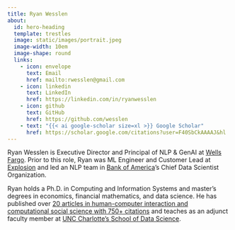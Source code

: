 ```yaml
---
title: Ryan Wesslen
about:
  id: hero-heading
  template: trestles
  image: static/images/portrait.jpeg
  image-width: 10em
  image-shape: round
  links:
    - icon: envelope
      text: Email
      href: mailto:rwesslen@gmail.com
    - icon: linkedin
      text: LinkedIn
      href: https://linkedin.com/in/ryanwesslen
    - icon: github
      text: GitHub
      href: https://github.com/wesslen
    - text: "{{< ai google-scholar size=xl >}} Google Scholar"
      href: https://scholar.google.com/citations?user=F40SbCkAAAAJ&hl
---
```


:::{#hero-heading}

Ryan Wesslen is Executive Director and Principal of NLP & GenAI at [Wells Fargo](https://www.wellsfargo.com/). Prior to this role, Ryan was ML Engineer and Customer Lead at [Explosion](https://explosion.ai) and led an NLP team in [Bank of America](https://www.bankofamerica.com/)'s Chief Data Scientist Organization.

Ryan holds a Ph.D. in Computing and Information Systems and master's degrees in economics, financial mathematics, and data science. He has published over [20 articles in human-computer interaction and computational social science with 750+ citations](https://scholar.google.com/citations?user=F40SbCkAAAAJ&hl) and teaches as an adjunct faculty member at [UNC Charlotte's School of Data Science](https://sds.charlotte.edu/).
:::
